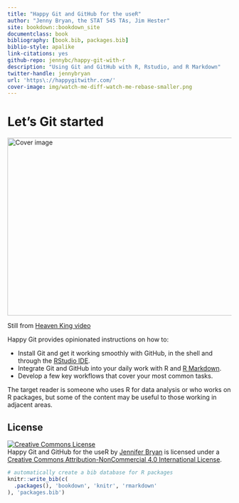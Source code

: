 ```yaml
--- 
title: "Happy Git and GitHub for the useR"
author: "Jenny Bryan, the STAT 545 TAs, Jim Hester"
site: bookdown::bookdown_site
documentclass: book
bibliography: [book.bib, packages.bib]
biblio-style: apalike
link-citations: yes
github-repo: jennybc/happy-git-with-r
description: "Using Git and GitHub with R, Rstudio, and R Markdown"
twitter-handle: jennybryan
url: 'https\://happygitwithr.com/'
cover-image: img/watch-me-diff-watch-me-rebase-smaller.png
---
```


# Let's Git started {-}

<div class="figure">
<img src="img/watch-me-diff-watch-me-rebase-smaller.png" width="669" height="400" alt="Cover image" />
<p class="caption">Still from <a href="https://www.youtube.com/watch?v=uBWrpVrazzA">Heaven King video</a></p>
</div>

Happy Git provides opinionated instructions on how to:

  * Install Git and get it working smoothly with GitHub, in the shell and through the [RStudio IDE](https://www.rstudio.com/products/rstudio/).
  * Integrate Git and GitHub into your daily work with R and [R Markdown](https://rmarkdown.rstudio.com).
  * Develop a few key workflows that cover your most common tasks.
  
The target reader is someone who uses R for data analysis or who works on R packages, but some of the content may be useful to those working in adjacent areas.

## License {-}

<a rel="license" href="http://creativecommons.org/licenses/by-nc/4.0/"><img alt="Creative Commons License" style="border-width:0" src="https://i.creativecommons.org/l/by-nc/4.0/88x31.png" /></a><br /><span xmlns:dct="http://purl.org/dc/terms/" property="dct:title">Happy Git and GitHub for the useR</span> by <a xmlns:cc="http://creativecommons.org/ns#" href="https://github.com/jennybc/happy-git-with-r" property="cc:attributionName" rel="cc:attributionURL">Jennifer Bryan</a> is licensed under a <a rel="license" href="http://creativecommons.org/licenses/by-nc/4.0/">Creative Commons Attribution-NonCommercial 4.0 International License</a>.

```r
# automatically create a bib database for R packages
knitr::write_bib(c(
  .packages(), 'bookdown', 'knitr', 'rmarkdown'
), 'packages.bib')
```
